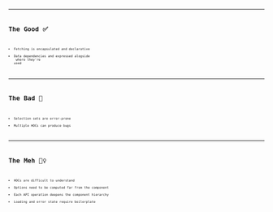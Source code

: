 
<CodeSurferLayout>
  <Code
    code={require('!!raw-loader!../code.0.js').default}
    lang="jsx"
    title="Approach Using HOCs"
  />
  <Code
    code={require('!!raw-loader!./code.1.js').default}
    focus="13:21"
    lang="jsx"
    title="Approach Using HOCs"
    subtitle="Define query and mutation"
  />
  <Code
    code={require('!!raw-loader!./code.2.js').default}
    focus="2:14,22"
    lang="jsx"
    title="Approach Using HOCs"
    subtitle="Loading and error state handling"
  />
  <Code
    code={require('!!raw-loader!./code.3.js').default}
    focus="16,21"
    lang="jsx"
    title="Approach Using HOCs"
    subtitle="Call removeEmployee function"
  />
  <Code
    code={require('!!raw-loader!./code.js').default}
    focus="31:41"
    lang="jsx"
    title="Approach Using HOCs"
  />
</CodeSurferLayout>

---

# The Good ✅

- Fetching is encapsulated and declarative
- Data dependencies and expressed alogside <br /> where they're used

---

# The Bad 🔴

- Selection sets are error-prone
- Multiple HOCs can produce bugs

---

# The Meh 🤷‍♀️

- HOCs are difficult to understand
- Options need to be computed far from the component
- Each API operation deepens the component hierarchy
- Loading and error state require boilerplate
